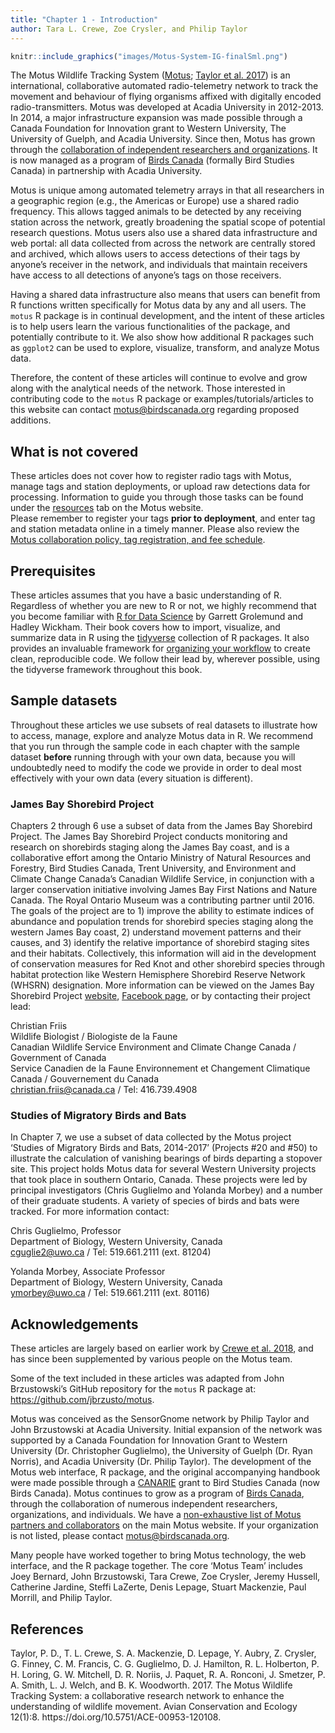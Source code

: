 ```yaml
---
title: "Chapter 1 - Introduction"
author: Tara L. Crewe, Zoe Crysler, and Philip Taylor
---
```


```r
knitr::include_graphics("images/Motus-System-IG-finalSml.png")
```


The Motus Wildlife Tracking System ([Motus](https://www.motus.org); [Taylor et al. 2017](#references)) is an international, collaborative automated radio-telemetry network to track the movement and behaviour of flying organisms affixed with digitally encoded radio-transmitters. 
Motus was developed at Acadia University in 2012-2013. 
In 2014, a major infrastructure expansion was made possible through a Canada Foundation for Innovation grant to Western University, The University of Guelph, and Acadia University. 
Since then, Motus has grown through the [collaboration of independent researchers and organizations](https://motus.org/about/). 
It is now managed as a program of [Birds Canada](https://www.birdscanada.org) (formally Bird Studies Canada) in partnership with Acadia University. 

Motus is unique among automated telemetry arrays in that all researchers in a geographic region (e.g., the Americas or Europe) use a shared radio frequency. 
This allows tagged animals to be detected by any receiving station across the network, greatly broadening the spatial scope of potential research questions. 
Motus users also use a shared data infrastructure and web portal: all data collected from across the network are centrally stored and archived, which allows users to access detections of their tags by anyone's receiver in the network, and individuals that maintain receivers have access to all detections of anyone's tags on those receivers.

Having a shared data infrastructure also means that users can benefit from R functions written specifically for Motus data by any and all users. 
The `motus` R package is in continual development, and the intent of these articles is to help users learn the various functionalities of the package, and potentially contribute to it. 
We also show how additional R packages such as `ggplot2` can be used to explore, visualize, transform, and analyze Motus data. 

Therefore, the content of these articles will continue to evolve and grow along with the analytical needs of the network. 
Those interested in contributing code to the `motus` R package or examples/tutorials/articles to this website can contact <motus@birdscanada.org> regarding proposed additions.  

## What is not covered

These articles does not cover how to register radio tags with Motus, manage tags and station deployments, or upload raw detections data for processing.
Information to guide you through those tasks can be found under the [resources](https://motus.org/resources/) tab on the Motus website.  
Please remember to register your tags **prior to deployment**, and enter tag and station metadata online in a timely manner. 
Please also review the [Motus collaboration policy, tag registration, and fee schedule](https://motus.org/policy/).

## Prerequisites

These articles assumes that you have a basic understanding of R. 
Regardless of whether you are new to R or not, we highly recommend that you become familiar with [R for Data Science](http://r4ds.had.co.nz/) by Garrett Grolemund and Hadley Wickham. 
Their book covers how to import, visualize, and summarize data in R using the [tidyverse](https://www.tidyverse.org/) collection of R packages. 
It also provides an invaluable framework for [organizing your workflow](http://r4ds.had.co.nz/workflow-projects.html) to create clean, reproducible code. 
We follow their lead by, wherever possible, using the tidyverse framework throughout this book.

## Sample datasets

Throughout these articles we use subsets of real datasets to illustrate how to access, manage, explore and analyze Motus data in R. 
We recommend that you run through the sample code in each chapter with the sample dataset **before** running through with your own data, because you will undoubtedly need to modify the code we provide in order to deal most effectively with your own data (every situation is different).

### James Bay Shorebird Project
Chapters 2 through 6 use a subset of data from the James Bay Shorebird Project. 
The James Bay Shorebird Project conducts monitoring and research on shorebirds staging along the James Bay coast, and is a collaborative effort among the Ontario Ministry of Natural Resources and Forestry, Bird Studies Canada, Trent University, and Environment and Climate Change Canada's Canadian Wildlife Service, in conjunction with a larger conservation initiative involving James Bay First Nations and Nature Canada. 
The Royal Ontario Museum was a contributing partner until 2016. 
The goals of the project are to 
1) improve the ability to estimate indices of abundance and population trends for shorebird species staging along the western James Bay coast, 
2) understand movement patterns and their causes, and 
3) identify the relative importance of shorebird staging sites and their habitats. Collectively, this information will aid in the development of conservation measures for Red Knot and other shorebird species through habitat protection like Western Hemisphere Shorebird Reserve Network (WHSRN) designation. 
More information can be viewed on the 
James Bay Shorebird Project [website](https://www.jamesbayshorebirdproject.com/), 
[Facebook page](https://www.facebook.com/jamesbayshorebirdproject/), 
or by contacting their project lead:

Christian Friis  
Wildlife Biologist / Biologiste de la Faune   
Canadian Wildlife Service Environment and Climate Change Canada / Government of Canada   
Service Canadien de la Faune Environnement et Changement Climatique Canada / Gouvernement du Canada  
<christian.friis@canada.ca> / Tel: 416.739.4908

### Studies of Migratory Birds and Bats
In Chapter 7, we use a subset of data collected by the Motus project 'Studies of Migratory Birds and Bats, 2014-2017' (Projects #20 and #50) to illustrate the calculation of vanishing bearings of birds departing a stopover site. 
This project holds Motus data for several Western University projects that took place in southern Ontario, Canada. 
These projects were led by principal investigators (Chris Guglielmo and Yolanda Morbey) and a number of their graduate students. 
A variety of species of birds and bats were tracked. 
For more information contact:

Chris Guglielmo, Professor    
Department of Biology, Western University, Canada   
<cguglie2@uwo.ca> / Tel: 519.661.2111 (ext. 81204)

Yolanda Morbey, Associate Professor  
Department of Biology, Western University, Canada  
<ymorbey@uwo.ca> / Tel: 519.661.2111 (ext. 80116)

## Acknowledgements

These articles are largely based on earlier work by [Crewe et al. 2018](https://motus.org/motusRBook/archives/MotusRBook2018-01.pdf), and has since been supplemented by various people on the Motus team.

Some of the text included in these articles was adapted from John Brzustowski's GitHub repository for the `motus` R package at: <https://github.com/jbrzusto/motus>.

Motus was conceived as the SensorGnome network by Philip Taylor and John Brzustowski at Acadia University. 
Initial expansion of the network was supported by a Canada Foundation for Innovation Grant to Western University (Dr. Christopher Guglielmo), the University of Guelph (Dr. Ryan Norris), and Acadia University (Dr. Philip Taylor). 
The development of the Motus web interface, R package, and the original accompanying handbook were made possible through a [CANARIE](https://www.canarie.ca/) grant to Bird Studies Canada (now Birds Canada).
Motus continues to grow as a program of [Birds Canada](https://www.birdscanada.org/), through the collaboration of numerous independent researchers, organizations, and individuals. 
We have a [non-exhaustive list of Motus partners and collaborators](https://motus.org/data/partners.jsp) on the main Motus website. 
If your organization is not listed, please contact <motus@birdscanada.org>.

Many people have worked together to bring Motus technology, the web interface, and the R package together.
The core 'Motus Team' includes Joey Bernard, John Brzustowski, Tara Crewe, Zoe Crysler, Jeremy Hussell, Catherine Jardine, Steffi LaZerte, Denis Lepage, Stuart Mackenzie, Paul Morrill, and Philip Taylor.

## References

Taylor, P. D., T. L. Crewe, S. A. Mackenzie, D. Lepage, Y. Aubry, Z. Crysler, G. Finney, C. M. Francis, C. G. Guglielmo, D. J. Hamilton, R. L. Holberton, P. H. Loring, G. W. Mitchell, D. R. Noriis, J. Paquet, R. A. Ronconi, J. Smetzer, P. A. Smith, L. J. Welch, and B. K. Woodworth. 2017. The Motus Wildlife Tracking System: a collaborative research network to enhance the understanding of wildlife movement. Avian Conservation and Ecology 12(1):8. https://doi.org/10.5751/ACE-00953-120108.